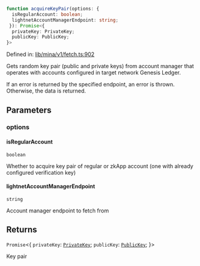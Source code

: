 ```ts
function acquireKeyPair(options: {
  isRegularAccount: boolean;
  lightnetAccountManagerEndpoint: string;
 }): Promise<{
  privateKey: PrivateKey;
  publicKey: PublicKey;
}>
```

Defined in: [lib/mina/v1/fetch.ts:902](https://github.com/o1-labs/o1js/blob/46b9772d07785397c4bd76a102bc9f6730d321bb/src/lib/mina/v1/fetch.ts#L902)

Gets random key pair (public and private keys) from account manager
that operates with accounts configured in target network Genesis Ledger.

If an error is returned by the specified endpoint, an error is thrown. Otherwise,
the data is returned.

## Parameters

### options

#### isRegularAccount

`boolean`

Whether to acquire key pair of regular or zkApp account (one with already configured verification key)

#### lightnetAccountManagerEndpoint

`string`

Account manager endpoint to fetch from

## Returns

`Promise`\<\{
  `privateKey`: [`PrivateKey`](../../../classes/PrivateKey.mdx);
  `publicKey`: [`PublicKey`](../../../classes/PublicKey.mdx);
 \}\>

Key pair
